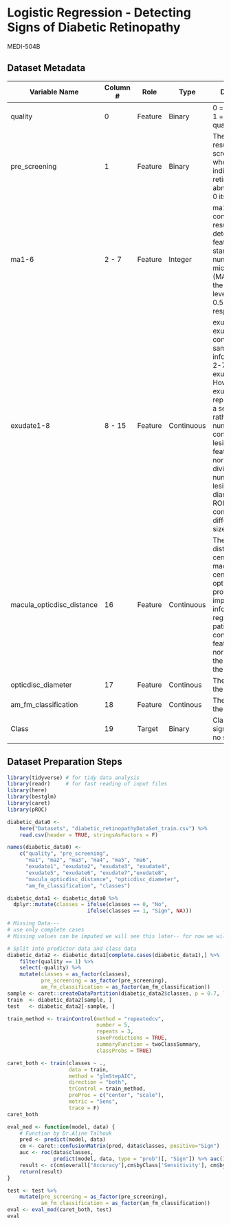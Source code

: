 

# Logistic Regression - Detecting Signs of Diabetic Retinopathy 
MEDI-504B  

## Dataset Metadata 
| Variable Name | Column # | Role | Type | Description |   
| --- | --- | --- | --- | --- |   
| quality | 0 | Feature | Binary | 0 = bad quality, 1 = sufficient quality |  
| pre_screening | 1 | Feature | Binary | The binary result of pre-screening, where 1 indicates severe retinal abnormality and 0 its lack.|  
| ma1-6 | 2 - 7 | Feature | Integer | ma1 - ma-6 contain the results of MA detection. Each feature value stand for the number of microaneurysms (MAs) found at the confidence levels alpha = 0.5, . . . , 1, respectively. |  
| exudate1-8 | 8 - 15 | Feature | Continuous | exudate1 - exudate8 contain the same information as 2-7) for exudates. However, as exudates are represented by a set of points rather than the number of pixels constructing the lesions, these features are normalized by dividing the number of lesions with the diameter of the ROI to compensate different image sizes. |  
| macula_opticdisc_distance | 16 | Feature | Continuous | The euclidean distance of the center of the macula and the center of the optic disc to provide important information regarding the patient's condition. This feature is also normalized with the diameter of the ROI.|  
| opticdisc_diameter | 17 | Feature | Continous | The diameter of the optic disc |  
| am_fm_classification | 18 | Feature | Continous | The diameter of the optic disc |  
| Class | 19 | Target | Binary | Class label, 1 = signs of DR, 0 = no sign of DR | 

## Dataset Preparation Steps
```r
library(tidyverse) # for tidy data analysis
library(readr)     # for fast reading of input files
library(here)
library(bestglm)
library(caret)
library(pROC)
```

```r
diabetic_data0 <- 
    here("Datasets", "diabetic_retinopathyDataSet_train.csv") %>% 
    read.csv(header = TRUE, stringsAsFactors = F)

names(diabetic_data0) <-  
    c("quality", "pre_screening", 
      "ma1", "ma2", "ma3", "ma4", "ma5", "ma6", 
      "exudate1", "exudate2", "exudate3", "exudate4",
      "exudate5", "exudate6", "exudate7","exudate8",
      "macula_opticdisc_distance", "opticdisc_diameter",
      "am_fm_classification", "classes")

diabetic_data1 <- diabetic_data0 %>%
  dplyr::mutate(classes = ifelse(classes == 0, "No",
                          ifelse(classes == 1, "Sign", NA)))

# Missing Data---
# use only complete cases
# Missing values can be imputed we will see this later-- for now we will remove!

```

```r
# Split into predictor data and class data
diabetic_data2 <- diabetic_data1[complete.cases(diabetic_data1),] %>% 
    filter(quality == 1) %>% 
    select(-quality) %>%
    mutate(classes = as_factor(classes),
           pre_screening = as_factor(pre_screening),
           am_fm_classification = as_factor(am_fm_classification))
sample <- caret::createDataPartition(diabetic_data2$classes, p = 0.7, list = FALSE)
train  <- diabetic_data2[sample, ]
test   <- diabetic_data2[-sample, ]
```

```r
train_method <- trainControl(method = "repeatedcv", 
                             number = 5, 
                             repeats = 3,
                             savePredictions = TRUE,
                             summaryFunction = twoClassSummary,
                             classProbs = TRUE)

caret_both <- train(classes ~ .,
                    data = train,
                    method = "glmStepAIC", 
                    direction = "both",
                    trControl = train_method,
                    preProc = c("center", "scale"),
                    metric = "Sens",
                    trace = F)
caret_both
```
```r
eval_mod <- function(model, data) {
    # Function by Dr.Aline Talhouk
    pred <- predict(model, data)
    cm <- caret::confusionMatrix(pred, data$classes, positive="Sign")
    auc <- roc(data$classes,
               predict(model, data, type = "prob")[, "Sign"]) %>% auc()
    result <- c(cm$overall["Accuracy"],cm$byClass['Sensitivity'], cm$byClass['Specificity'], cm$byClass['F1'],AUC=auc)
    return(result)
}

test <- test %>%
    mutate(pre_screening = as_factor(pre_screening),
           am_fm_classification = as_factor(am_fm_classification))
eval <- eval_mod(caret_both, test)
eval
```
